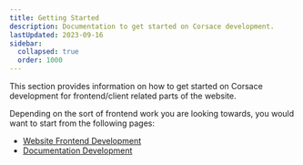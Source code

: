 ```yaml
---
title: Getting Started
description: Documentation to get started on Corsace development.
lastUpdated: 2023-09-16
sidebar:
  collapsed: true
  order: 1000
---
```


This section provides information on how to get started on Corsace development for frontend/client related parts of the website.

Depending on the sort of frontend work you are looking towards, you would want to start from the following pages:

- [Website Frontend Development](web-running-environment)
- [Documentation Development](docs-running-environment)
